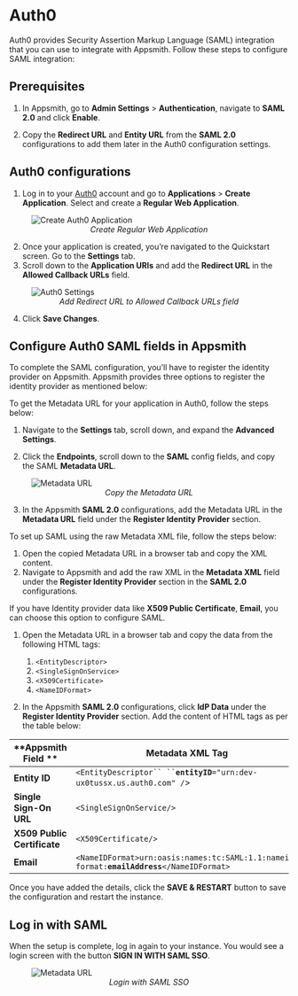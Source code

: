 
# Auth0

Auth0 provides Security Assertion Markup Language (SAML) integration that you can use to integrate with Appsmith. Follow these steps to configure SAML integration:

## Prerequisites

1. In Appsmith, go to **Admin Settings** > **Authentication**, navigate to **SAML 2.0** and click **Enable**.

2. Copy the **Redirect URL** and **Entity URL** from the **SAML 2.0** configurations to add them later in the Auth0 configuration settings. 

## Auth0 configurations

1. Log in to your [Auth0](https://auth0.com/) account and go to **Applications** > **Create Application**. Select and create a **Regular Web Application**.

<figure>
  <img src="/img/Autho_create-app.png" style= {{width:"700px", height:"auto"}} alt="Create Auth0 Application"/>
  <figcaption align = "center"><i>Create Regular Web Application </i></figcaption>
</figure>

2. Once your application is created, you’re navigated to the Quickstart screen. Go to the **Settings** tab.
3. Scroll down to the **Application URIs** and add the **Redirect URL** in the **Allowed Callback URLs** field.

<figure>
  <img src="/img/auth0_settings_application-uri.png" style= {{width:"700px", height:"auto"}} alt="Auth0 Settings"/>
  <figcaption align = "center"><i>Add Redirect URL to Allowed Callback URLs field </i></figcaption>
</figure>

4. Click **Save Changes**.

## Configure Auth0 SAML fields in Appsmith

To complete the SAML configuration, you’ll have to register the identity provider on Appsmith. Appsmith provides three options to register the identity provider as mentioned below:

<Tabs queryString="auth0-saml">
<TabItem label="Metadata URL (recommended)" value="auth0metadataurl">

To get the Metadata URL for your application in Auth0, follow the steps below:
1. Navigate to the **Settings** tab, scroll down, and expand the **Advanced Settings**.

2. Click the **Endpoints**, scroll down to the **SAML** config fields, and copy the SAML **Metadata URL**.

<figure>
  <img src="/img/auth0_SAML_metadata-url.png" style= {{width:"700px", height:"auto"}} alt="Metadata URL"/>
  <figcaption align = "center"><i>Copy the Metadata URL </i></figcaption>
</figure>

3. In the Appsmith **SAML 2.0** configurations, add the Metadata URL in the **Metadata URL** field under the **Register Identity Provider** section.

</TabItem>

<TabItem label="Metadata XML" value="auth0metdataxml">

To set up SAML using the raw Metadata XML file, follow the steps below:
1. Open the copied Metadata URL in a browser tab and copy the XML content.
2. Navigate to Appsmith and add the raw XML in the **Metadata XML** field under the **Register Identity Provider** section in the **SAML 2.0** configurations.

</TabItem>
<TabItem label="Idp data" value="auth0idpdata">

If you have Identity provider data like **X509 Public Certificate**, **Email**, you can choose this option to configure SAML.

1. Open the Metadata URL in a browser tab and copy the  data from the following HTML tags:
    1. `<EntityDescriptor>`
    2. `<SingleSignOnService>`
    3. `<X509Certificate>`
    4. `<NameIDFormat>`

2. In the Appsmith **SAML 2.0** configurations, click **IdP Data** under the **Register Identity Provider** section. Add the content of HTML tags as per the table below:

| **Appsmith Field ** | **Metadata XML Tag**                                                                       |
| ------------------- | ------------------------------------------------------------------------------------------ |
| **Entity ID**               | ` <EntityDescriptor`` `` `**`entityID`**`="urn:dev-ux0tussx.us.auth0.com" /`>                 |
| **Single Sign-On URL**      | `<SingleSignOnService/>`                                                                      |
| **X509 Public Certificate** | `<X509Certificate/>`                                                                          |
| **Email**                   | `<NameIDFormat>urn:oasis:names:tc:SAML:1.1:nameid-format:`**`emailAddress`**`</NameIDFormat>` |


</TabItem>
</Tabs>

Once you have added the details, click the **SAVE & RESTART** button to save the configuration and restart the instance. 

## Log in with SAML

When the setup is complete, log in again to your instance. You would see a login screen with the button **SIGN IN WITH SAML SSO**.

<figure>
  <img src="/img/Appsmith-Login-Screen-Shows-SAML.png" style= {{width:"400px", height:"auto"}} alt="Metadata URL"/>
  <figcaption align = "center"><i>Login with SAML SSO </i></figcaption>
</figure>